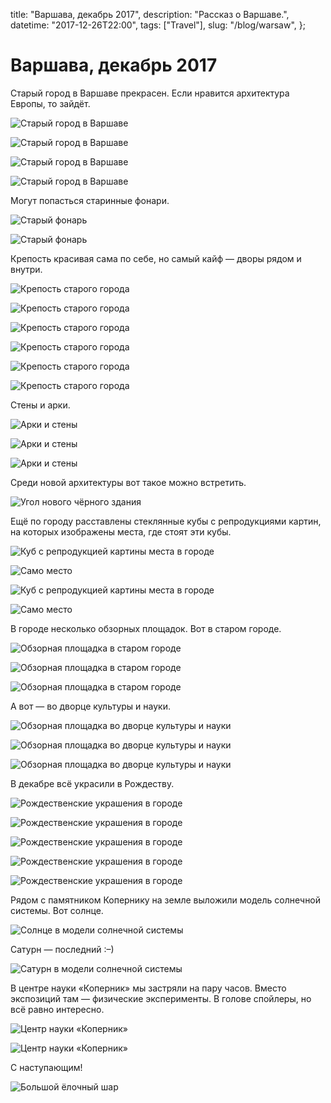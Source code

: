   title: "Варшава, декабрь 2017",
  description: "Рассказ о Варшаве.",
  datetime: "2017-12-26T22:00",
  tags: ["Travel"],
  slug: "/blog/warsaw",
};

# Варшава, декабрь 2017

Старый город в Варшаве прекрасен. Если нравится архитектура Европы, то зайдёт.

![Старый город в Варшаве](/img/notes/travel/warsaw/1.jpg)

![Старый город в Варшаве](/img/notes/travel/warsaw/2.jpg)

![Старый город в Варшаве](/img/notes/travel/warsaw/3.jpg)

![Старый город в Варшаве](/img/notes/travel/warsaw/4.jpg)

Могут попасться старинные фонари.

![Старый фонарь](/img/notes/travel/warsaw/5.jpg)

![Старый фонарь](/img/notes/travel/warsaw/6.jpg)

Крепость красивая сама по себе, но самый кайф — дворы рядом и внутри.

![Крепость старого города](/img/notes/travel/warsaw/7.jpg)

![Крепость старого города](/img/notes/travel/warsaw/8.jpg)

![Крепость старого города](/img/notes/travel/warsaw/9.jpg)

![Крепость старого города](/img/notes/travel/warsaw/10.jpg)

![Крепость старого города](/img/notes/travel/warsaw/11.jpg)

![Крепость старого города](/img/notes/travel/warsaw/12.jpg)

Стены и арки.

![Арки и стены](/img/notes/travel/warsaw/13.jpg)

![Арки и стены](/img/notes/travel/warsaw/14.jpg)

![Арки и стены](/img/notes/travel/warsaw/15.jpg)

Среди новой архитектуры вот такое можно встретить.

![Угол нового чёрного здания](/img/notes/travel/warsaw/16.jpg)

Ещё по городу расставлены стеклянные кубы с репродукциями картин, на которых изображены места, где стоят эти кубы.

![Куб с репродукцией картины места в городе](/img/notes/travel/warsaw/17.jpg)

![Само место](/img/notes/travel/warsaw/18.jpg)

![Куб с репродукцией картины места в городе](/img/notes/travel/warsaw/19.jpg)

![Само место](/img/notes/travel/warsaw/20.jpg)

В городе несколько обзорных площадок. Вот в старом городе.

![Обзорная площадка в старом городе](/img/notes/travel/warsaw/21.jpg)

![Обзорная площадка в старом городе](/img/notes/travel/warsaw/22.jpg)

![Обзорная площадка в старом городе](/img/notes/travel/warsaw/23.jpg)

А вот — во дворце культуры и науки.

![Обзорная площадка во дворце культуры и науки](/img/notes/travel/warsaw/24.jpg)

![Обзорная площадка во дворце культуры и науки](/img/notes/travel/warsaw/25.jpg)

![Обзорная площадка во дворце культуры и науки](/img/notes/travel/warsaw/26.jpg)

В декабре всё украсили в Рождеству.

![Рождественские украшения в городе](/img/notes/travel/warsaw/27.jpg)

![Рождественские украшения в городе](/img/notes/travel/warsaw/28.jpg)

![Рождественские украшения в городе](/img/notes/travel/warsaw/29.jpg)

![Рождественские украшения в городе](/img/notes/travel/warsaw/30.jpg)

![Рождественские украшения в городе](/img/notes/travel/warsaw/31.jpg)

Рядом с памятником Копернику на земле выложили модель солнечной системы. Вот солнце.

![Солнце в модели солнечной системы](/img/notes/travel/warsaw/32.jpg)

Сатурн — последний <nobr>:–)</nobr>

![Сатурн в модели солнечной системы](/img/notes/travel/warsaw/33.jpg)

В центре науки «Коперник» мы застряли на пару часов. Вместо экспозиций там — физические эксперименты. В голове спойлеры, но всё равно интересно.

![Центр науки «Коперник»](/img/notes/travel/warsaw/34.jpg)

![Центр науки «Коперник»](/img/notes/travel/warsaw/35.jpg)

С наступающим!

![Большой ёлочный шар](/img/notes/travel/warsaw/36.jpg)
